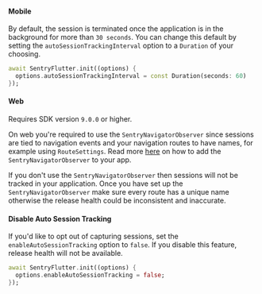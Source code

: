 #### Mobile

By default, the session is terminated once the application is in the background for more than `30 seconds`. You can change this default by setting the `autoSessionTrackingInterval` option to a `Duration` of your choosing.

```dart {2}
await SentryFlutter.init((options) {
  options.autoSessionTrackingInterval = const Duration(seconds: 60)
});
```

#### Web

<Alert>

Requires SDK version `9.0.0` or higher.

</Alert>

On web you're required to use the `SentryNavigatorObserver` since sessions are tied to navigation events and your navigation routes to have names, for example using `RouteSettings`.
Read more [here](/platforms/dart/guides/flutter/integrations/routing-instrumentation/#1-add-sentrynavigationobserver) on how to add the `SentryNavigatorObserver` to your app.

<Alert>

If you don't use the `SentryNavigatorObserver` then sessions will not be tracked in your application.
Once you have set up the `SentryNavigatorObserver` make sure every route has a unique name otherwise the release health could be inconsistent and inaccurate.

</Alert>

#### Disable Auto Session Tracking

If you'd like to opt out of capturing sessions, set the `enableAutoSessionTracking` option to `false`. If you disable this feature, release health will not be available.

```dart {2}
await SentryFlutter.init((options) {
  options.enableAutoSessionTracking = false;
});
```

